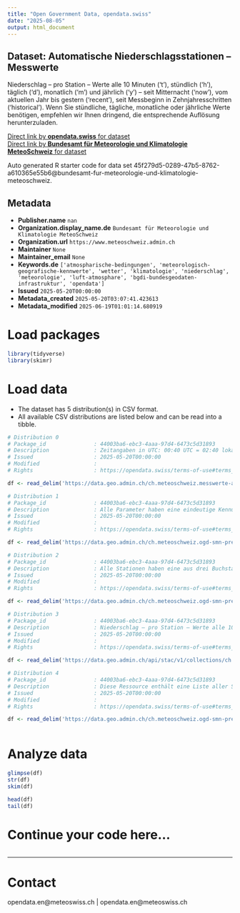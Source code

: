 ```yaml
---
title: "Open Government Data, opendata.swiss"
date: "2025-08-05"
output: html_document
---
```


## Dataset: Automatische Niederschlagsstationen – Messwerte

Niederschlag – pro Station – Werte alle 10 Minuten ('t'), stündlich ('h'), täglich ('d'), monatlich ('m') und jährlich ('y') – seit Mitternacht ('now'), vom aktuellen Jahr bis gestern ('recent'), seit Messbeginn in Zehnjahresschritten ('historical'). Wenn Sie stündliche, tägliche, monatliche oder jährliche Werte benötigen, empfehlen wir Ihnen dringend, die entsprechende Auflösung herunterzuladen.

[Direct link by **opendata.swiss** for dataset](https://opendata.swiss/de/dataset/automatische-niederschlagsstationen-messwerte)<br>
[Direct link by **Bundesamt für Meteorologie und Klimatologie MeteoSchweiz** for dataset](https://www.meteoschweiz.admin.ch/service-und-publikationen/service/open-data.html)

Auto generated R starter code for data set 45f279d5-0289-47b5-8762-a610365e55b6@bundesamt-fur-meteorologie-und-klimatologie-meteoschweiz.

## Metadata

- **Publisher.name** `nan`
- **Organization.display_name.de** `Bundesamt für Meteorologie und Klimatologie MeteoSchweiz`
- **Organization.url** `https://www.meteoschweiz.admin.ch`
- **Maintainer** `None`
- **Maintainer_email** `None`
- **Keywords.de** `['atmospharische-bedingungen', 'meteorologisch-geografische-kennwerte', 'wetter', 'klimatologie', 'niederschlag', 'meteorologie', 'luft-atmosphare', 'bgdi-bundesgeodaten-infrastruktur', 'opendata']`
- **Issued** `2025-05-20T00:00:00`
- **Metadata_created** `2025-05-20T03:07:41.423613`
- **Metadata_modified** `2025-06-19T01:01:14.680919`


# Load packages

```r

library(tidyverse)
library(skimr)

```

# Load data

-   The dataset has 5 distribution(s) in CSV format.
-   All available CSV distributions are listed below and can be read into a tibble.

```r

# Distribution 0
# Package_id               : 44003ba6-ebc3-4aaa-97d4-6473c5d31893
# Description              : Zeitangaben in UTC: 00:40 UTC = 02:40 lokale (CH) Sommerzeit, 01:40 Winterzeit.
# Issued                   : 2025-05-20T00:00:00
# Modified                 : 
# Rights                   : https://opendata.swiss/terms-of-use#terms_by

df <- read_delim('https://data.geo.admin.ch/ch.meteoschweiz.messwerte-aktuell/VQHA98.csv')

# Distribution 1
# Package_id               : 44003ba6-ebc3-4aaa-97d4-6473c5d31893
# Description              : Alle Parameter haben eine eindeutige Kennung, die von der zeitlichen Auflösung abhängig ist. Diese Ressource enthält eine Liste aller Parameterkennungen mit Erläuterung, Zeitintervall, Dezimalstellen, Datentyp und Masseinheit.
# Issued                   : 2025-05-20T00:00:00
# Modified                 : 
# Rights                   : https://opendata.swiss/terms-of-use#terms_by

df <- read_delim('https://data.geo.admin.ch/ch.meteoschweiz.ogd-smn-precip/ogd-smn-precip_meta_parameters.csv')

# Distribution 2
# Package_id               : 44003ba6-ebc3-4aaa-97d4-6473c5d31893
# Description              : Alle Stationen haben eine aus drei Buchstaben bestehende Kennung (z.B. "BER" für "Bern/Zollikofen" oder "LUG" für "Lugano"). Diese Ressource enthält eine Liste aller Stationskennungen mit Namen, Kanton, Wigos ID, Stationstyp, Höhe, Koordinaten, Ausrichtung und URL der Stationsdetailseiten.
# Issued                   : 2025-05-20T00:00:00
# Modified                 : 
# Rights                   : https://opendata.swiss/terms-of-use#terms_by

df <- read_delim('https://data.geo.admin.ch/ch.meteoschweiz.ogd-smn-precip/ogd-smn-precip_meta_stations.csv')

# Distribution 3
# Package_id               : 44003ba6-ebc3-4aaa-97d4-6473c5d31893
# Description              : Niederschlag – pro Station – Werte alle 10 Minuten ('t'), stündlich ('h'), täglich ('d'), monatlich ('m') und jährlich ('y') – seit Mitternacht ('now'), vom aktuellen Jahr bis gestern ('recent'), seit Messbeginn in Zehnjahresschritten ('historical'). Wenn Sie stündliche, tägliche, monatliche oder jährliche Werte benötigen, empfehlen wir Ihnen dringend, die entsprechende Auflösung herunterzuladen.
# Issued                   : 2025-05-20T00:00:00
# Modified                 : 
# Rights                   : https://opendata.swiss/terms-of-use#terms_by

df <- read_delim('https://data.geo.admin.ch/api/stac/v1/collections/ch.meteoschweiz.ogd-smn-precip')

# Distribution 4
# Package_id               : 44003ba6-ebc3-4aaa-97d4-6473c5d31893
# Description              : Diese Ressource enthält eine Liste aller Stationen und Parameter mit Start- und Enddatum der Messungen.
# Issued                   : 2025-05-20T00:00:00
# Modified                 : 
# Rights                   : https://opendata.swiss/terms-of-use#terms_by

df <- read_delim('https://data.geo.admin.ch/ch.meteoschweiz.ogd-smn-precip/ogd-smn-precip_meta_datainventory.csv')



```

# Analyze data

```r

glimpse(df)
str(df)
skim(df)

head(df)
tail(df)

```

# Continue your code here...

```r

```

------------------------------------------------------------------------

# Contact

opendata.en@meteoswiss.ch | opendata.en@meteoswiss.ch
